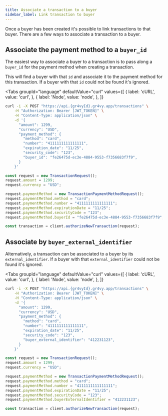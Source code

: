 ```yaml
---
title: Associate a transaction to a buyer
sidebar_label: Link transaction to buyer
---
```



Once a buyer has been created it's possible to link transactions to that buyer.
There are a few ways to associate a transaction to a buyer.

## Associate the payment method to a `buyer_id`

The easiest way to associate a buyer to a transaction is to pass along a
`buyer_id` for the payment method when creating a transaction.

This will find a buyer with that `id` and associate it to the payment method for
this transaction. If a buyer with that `id` could not be found it's ignored.

<Tabs
  groupId="language"
  defaultValue="curl"
  values={[
    { label: 'cURL', value: 'curl', },
    { label: 'Node', value: 'node', },
  ]}
>
  <TabItem value="curl">

```bash {12}
curl -i -X POST "https://api.{gr4vyId}.gr4vy.app/transactions" \
    -H "Authorization: Bearer [JWT_TOKEN]" \
    -H "Content-Type: application/json" \
    -d '{
      "amount": 1299,
      "currency": "USD",
      "payment_method": {
        "method": "card",
        "number": "4111111111111111",
        "expiration_date": "11/25",
        "security_code": "123",
        "buyer_id": "fe26475d-ec3e-4884-9553-f7356683f7f9",
      }
    }'
```

  </TabItem>
  <TabItem value="node">

```js {10}
const request = new TransactionRequest();
request.amount = 1299;
request.currency = "USD";

request.paymentMethod = new TransactionPaymentMethodRequest();
request.paymentMethod.method = "card";
request.paymentMethod.number = "4111111111111111";
request.paymentMethod.expirationDate = "11/25";
request.paymentMethod.securityCode = "123";
request.paymentMethod.buyerId = "fe26475d-ec3e-4884-9553-f7356683f7f9";

const transaction = client.authorizeNewTransaction(request);
```

  </TabItem>
</Tabs>

## Associate by `buyer_external_identifier`

Alternatively, a transaction can be associated to a buyer by its
`external_identifier`. If a buyer with that `external_identifier` could not be
found it's ignored.

<Tabs
  groupId="language"
  defaultValue="curl"
  values={[
    { label: 'cURL', value: 'curl', },
    { label: 'Node', value: 'node', },
  ]}
>
  <TabItem value="curl">

```bash {12}
curl -i -X POST "https://api.{gr4vyId}.gr4vy.app/transactions" \
    -H "Authorization: Bearer [JWT_TOKEN]" \
    -H "Content-Type: application/json" \
    -d '{
      "amount": 1299,
      "currency": "USD",
      "payment_method": {
        "method": "card",
        "number": "4111111111111111",
        "expiration_date": "11/25",
        "security_code": "123",
        "buyer_external_identifier": "412231123",
      }
    }'
```

  </TabItem>
  <TabItem value="node">

```js {10}
const request = new TransactionRequest();
request.amount = 1299;
request.currency = "USD";

request.paymentMethod = new TransactionPaymentMethodRequest();
request.paymentMethod.method = "card";
request.paymentMethod.number = "4111111111111111";
request.paymentMethod.expirationDate = "11/25";
request.paymentMethod.securityCode = "123";
request.paymentMethod.buyerExternalIdentifier = "412231123";

const transaction = client.authorizeNewTransaction(request);
```

  </TabItem>
</Tabs>
